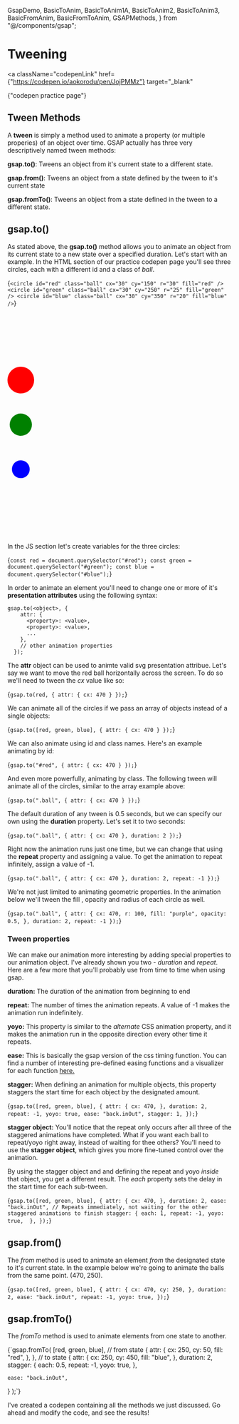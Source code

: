   GsapDemo,
  BasicToAnim,
  BasicToAnim1A,
  BasicToAnim2,
  BasicToAnim3,
  BasicFromAnim,
  BasicFromToAnim,
  GSAPMethods,
} from "@/components/gsap";

# Tweening

<a
  className="codepenLink"
  href={"https://codepen.io/aokorodu/pen/JojPMMz"}
  target="_blank"
>
  {"codepen practice page"}
</a>

## Tween Methods

A **tween** is simply a method used to animate a property (or multiple properies) of an object over time. GSAP actually has three very descriptively named tween methods:

**gsap.to()**: Tweens an object from it's current state to a different state.

**gsap.from()**: Tweens an object from a state defined by the tween to it's current state

**gsap.fromTo()**: Tweens an object from a state defined in the tween to a different state.

## gsap.to()

As stated above, the **gsap.to()** method allows you to animate an object from its current state to a new state over a specified duration. Let's start with an example. In the HTML section of our practice codepen page you'll see three circles, each with a different id and a class of _ball_.

<Blocks>{`<circle id="red" class="ball" cx="30" cy="150" r="30" fill="red" />
<circle id="green" class="ball" cx="30" cy="250" r="25" fill="green" />
<circle id="blue" class="ball" cx="30" cy="350" r="20" fill="blue" />`}</Blocks>

<svg width="500" height="500" viewBox="0 0 500 500">
  <rect
    id="bg"
    x="0"
    y="0"
    width=""
    height=""
    fill="#eaeaea"
    stroke="black"
    stroke-width="2"
  />
  <circle id="red" class="ball" cx="30" cy="150" r="30" fill="red" />
  <circle id="green" class="ball" cx="30" cy="250" r="25" fill="green" />
  <circle id="blue" class="ball" cx="30" cy="350" r="20" fill="blue" />
</svg>

In the JS section let's create variables for the three circles:

<Blocks>{`const red = document.querySelector("#red");
const green = document.querySelector("#green");
const blue = document.querySelector("#blue");`}</Blocks>

In order to animate an element you'll need to change one or more of it's **presentation attributes** using the following syntax:

```
gsap.to(<object>, {
    attr: {
      <property>: <value>,
      <property>: <value>,
      ...
    },
    // other animation properties
  });
```

The **attr** object can be used to animte valid svg presentation attribue. Let's say we want to move the red ball horizontally across the screen. To do so we'll need to tween the _cx_ value like so:

<Blocks>{`gsap.to(red, {
  attr: {
      cx: 470
  }
});`}</Blocks>

We can animate all of the circles if we pass an array of objects instead of a single objects:

<Blocks highlight="1">{`gsap.to([red, green, blue], {
  attr: {
    cx: 470
  }
});`}</Blocks>

We can also animate using id and class names. Here's an example animating by id:

<Blocks highlight="1">{`gsap.to("#red", {
  attr: {
    cx: 470
  }
});`}</Blocks>

And even more powerfully, animating by class. The following tween will animate all of the circles, similar to the array example above:

<Blocks highlight="1">{`gsap.to(".ball", {
  attr: {
    cx: 470
  }
});`}</Blocks>

The default duration of any tween is 0.5 seconds, but we can specify our own using the **duration** property. Let's set it to two seconds:

<Blocks highlight="5">{`gsap.to(".ball", {
  attr: {
      cx: 470
  },
  duration: 2
});`}</Blocks>

Right now the animation runs just one time, but we can change that using the **repeat** property and assigning a value. To get the animation to repeat infinitely, assign a value of -1.

<Blocks highlight="6">{`gsap.to(".ball", {
  attr: {
      cx: 470
  },
  duration: 2,
  repeat: -1
});`}</Blocks>

<BasicToAnim />

We're not just limited to animating geometric properties. In the animation below we'll tween the fill , opacity and radius of each circle as well.

<Blocks>{`gsap.to(".ball", {
  attr: {
      cx: 470,
      r: 100,
      fill: "purple",
      opacity: 0.5,
  },
  duration: 2,
  repeat: -1
});`}</Blocks>

<BasicToAnim1A />

### Tween properties

We can make our animation more interesting by adding special properties to our animation object. I've already shown you two - _duration_ and _repeat_. Here are a few more that you'll probably use from time to time when using gsap.

**duration:**
The duration of the animation from beginning to end

**repeat:**
The number of times the animation repeats. A value of -1 makes the animation run indefinitely.

**yoyo:**
This property is similar to the _alternate_ CSS animation property, and it makes the animation run in the opposite direction every other time it repeats.

**ease:**
This is basically the gsap version of the css timing function. You can find a number of interesting pre-defined easing functions and a visualizer for each function <a href="https://gsap.com/docs/v3/Eases/" target="_blank">
here.</a>

**stagger:**
When defining an animation for multiple objects, this property staggers the start time for each object by the designated amount.

<Blocks highlight="5-9">{`gsap.to([red, green, blue], {
  attr: {
    cx: 470,
  },
  duration: 2,
  repeat: -1,
  yoyo: true,
  ease: "back.inOut",
  stagger: 1,
});`}</Blocks>

<BasicToAnim2 />

**stagger object:**
You'll notice that the repeat only occurs after all three of the staggered animations have completed. What if you want each ball to repeat/yoyo right away, instead of waiting for thee others? You'll need to use the **stagger object**, which gives you more fine-tuned control over the animation.

By using the stagger object and and defining the repeat and yoyo _inside_ that object, you get a different result. The _each_ property sets the delay in the start time for each sub-tween.

<Blocks highlight="7,8,9,10,11,12">{`gsap.to([red, green, blue], {
  attr: {
    cx: 470,
  },
  duration: 2,
  ease: "back.inOut",
  // Repeats immediately, not waiting for the other staggered animations to finish
  stagger: {
    each: 1,
    repeat: -1,
    yoyo: true, 
  },
});`}</Blocks>

<BasicToAnim3 />

## gsap.from()

The _from_ method is used to animate an element _from_ the designated state to it's current state. In the example below we're going to animate the balls from the same point. (470, 250).

<Blocks>{`gsap.to([red, green, blue], {
  attr: {
    cx: 470,
    cy: 250,
  },
  duration: 2,
  ease: "back.inOut",
  repeat: -1,
  yoyo: true,
});`}</Blocks>

<BasicFromAnim />

## gsap.fromTo()

The _fromTo_ method is used to animate elements from one state to another.

<Blocks>{`gsap.fromTo(
  [red, green, blue],
  // from state
  {
    attr: {
      cx: 250,
      cy: 50,
      fill: "red",
    },
  },
  // to state
  {
    attr: {
      cx: 250,
      cy: 450,
      fill: "blue",
    },
    duration: 2,
    stagger: {
      each: 0.5,
      repeat: -1,
      yoyo: true,
    },

    ease: "back.inOut",

}
);`}</Blocks>

<BasicFromToAnim />

I've created a codepen containing all the methods we just discussed. Go ahead and modify the code, and see the results!

<GSAPMethods />
